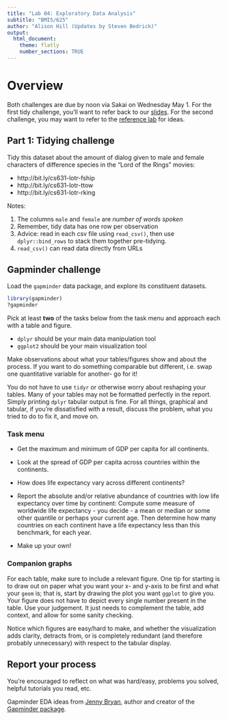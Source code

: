```yaml
---
title: "Lab 04: Exploratory Data Analysis"
subtitle: "BMI5/625"
author: "Alison Hill (Updates by Steven Bedrick)"
output:
  html_document:
    theme: flatly
    number_sections: TRUE
---
```


# Overview

Both challenges are due by noon via Sakai on Wednesday May 1. For the first tidy challenge, you'll want to refer back to our [slides](slides/04-slides.html). For the second challenge, you may want to refer to the [reference lab](04-distributions.html) for ideas.

## Part 1: Tidying challenge

Tidy this dataset about the amount of dialog given to male and female characters of difference species in the "Lord of the Rings" movies:

- http://bit.ly/cs631-lotr-fship
- http://bit.ly/cs631-lotr-ttow
- http://bit.ly/cs631-lotr-rking


Notes:

1. The columns `male` and `female` are *number of words spoken*
2. Remember, tidy data has one row per observation
3. Advice: read in each csv file using `read_csv()`, then use `dplyr::bind_rows` to stack them together pre-tidying.
4. `read_csv()` can read data directly from URLs


## Gapminder challenge

Load the `gapminder` data package, and explore its constituent datasets.

```r
library(gapminder)
?gapminder
```

Pick at least __two__ of the tasks below from the task menu and approach each with a table and figure. 

  * `dplyr` should be your main data manipulation tool
  * `ggplot2` should be your main visualization tool
  
Make observations about what your tables/figures show and about the process. If you want to do something comparable but different, i.e. swap one quantitative variable for another- go for it!

You do not have to use `tidyr` or otherwise worry about reshaping your tables. Many of your tables may not be formatted perfectly in the report. Simply printing `dplyr` tabular output is fine. For all things, graphical and tabular, if you're dissatisfied with a result, discuss the problem, what you tried to do to fix it, and move on.

### Task menu

* Get the maximum and minimum of GDP per capita for all continents.

* Look at the spread of GDP per capita across countries within the continents.

* How does life expectancy vary across different continents?

* Report the absolute and/or relative abundance of countries with low life expectancy over time by continent: Compute some measure of worldwide life expectancy - you decide - a mean or median or some other quantile or perhaps your current age. Then determine how many countries on each continent have a life expectancy less than this benchmark, for each year.

* Make up your own! 

### Companion graphs

For each table, make sure to include a relevant figure. One tip for starting is to draw out on paper what you want your x- and y-axis to be first and what your `geom` is; that is, start by drawing the plot you want `ggplot` to give you. Your figure does not have to depict every single number present in the table. Use your judgement. It just needs to complement the table, add context, and allow for some sanity checking.

Notice which figures are easy/hard to make, and whether the visualization adds clarity, detracts from, or is completely redundant (and therefore probably unnecessary) with respect to the tabular display. 


## Report your process

You're encouraged to reflect on what was hard/easy, problems you solved, helpful tutorials you read, etc.

<div class="jumbotron">
Gapminder EDA ideas from [Jenny Bryan](http://stat545.com/hw03_dplyr-and-more-ggplot2.html), author and creator of the [Gapminder package](https://cran.r-project.org/web/packages/gapminder/index.html).  
</div>